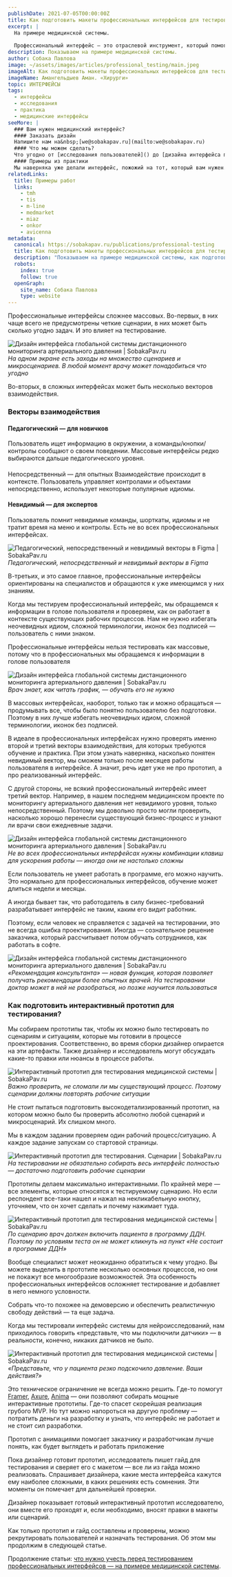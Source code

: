 ```yaml
---
publishDate: 2021-07-05T00:00:00Z
title: Как подготовить макеты профессиональных интерфейсов для тестирования онлайн
excerpt: |
  На примере медицинской системы.
  
  Профессиональный интерфейс — это отраслевой инструмент, который помогает пользователю решать рабочие задачи. Для него самое важное — эффективность, а это качество, которое по определению [повышает цену каждой ошибки](https://sobakapav.ru/publications/interfaces-of-professional-systems).
description: Показываем на примере медицинской системы.
author: Собака Павлова
image: ~/assets/images/articles/professional_testing/main.jpeg
imageAlt: Как подготовить макеты профессиональных интерфейсов для тестирования онлайн. 
imageName: Амангельдыев Аман. «Хирурги»
topic: ИНТЕРФЕЙСЫ
tags:
  - интерфейсы
  - исследования
  - практика
  - медицинские интерфейсы
seeMore: |
  ### Вам нужен медицинский интерфейс?
  #### Заказать дизайн
  Напишите нам на&nbsp;[we@sobakapav.ru](mailto:we@sobakapav.ru)
  #### Что мы можем сделать?
  Что угодно от [исследования пользователей]() до [дизайна интерфейса под ключ](). 
  #### Примеры из практики
  Мы наверняка уже делали интерфейс, пожожий на тот, который вам нужен. [Проверьте](https://sobakapav.ru/portfolio).
relatedLinks:
  title: Примеры работ
  links:
    - tmh
    - tis
    - m-line
    - medmarket
    - miaz
    - onkor
    - avicenna
metadata:
  canonical: https://sobakapav.ru/publications/professional-testing
  title: Как подготовить макеты профессиональных интерфейсов для тестирования онлайн • UX-исследования
  description: "Показываем на примере медицинской системы, как подготовиться к UX-исследованию профессионального интерфейса. Готовим интерактивный прототип медицинского интерфейса к тестированию на пользователях и готовимся сами."
  robots:
    index: true
    follow: true
  openGraph:
    site_name: Собака Павлова
    type: website
---
```



Профессиональные интерфейсы сложнее массовых. Во-первых, в них чаще всего не предусмотрены четкие сценарии, в них может быть сколько угодно задач. И это влияет на тестирование.

![Дизайн интерфейса глобальной системы дистанционного мониторинга артериального давления | SobakaPav.ru](~/assets/images/articles/professional_testing/1.png)
_На одном экране есть заходы на множество сценариев и микросценариев. В любой момент врачу может понадобиться что угодно_

Во-вторых, в сложных интерфейсах может быть несколько векторов взаимодействия.

### Векторы взаимодействия

#### Педагогический — для новичков

Пользователь ищет информацию в окружении, а команды/кнопки/контролы сообщают о своем поведении. Массовые интерфейсы редко выбираются дальше педагогического уровня.

#### 
Непосредственный — для опытных
Взаимодействие происходит в контексте. Пользователь управляет контролами и объектами непосредственно, использует некоторые популярные идиомы.

#### Невидимый — для экспертов

Пользователь помнит невидимые команды, шорткаты, идиомы и не тратит время на меню и контролы. Есть не во всех профессиональных интерфейсах.

![Педагогический, непосредственный и невидимый векторы в Figma | SobakaPav.ru](~/assets/images/articles/professional_testing/2.png)
_Педагогический, непосредственный и невидимый векторы в Figma_

В-третьих, и это самое главное, профессиональные интерфейсы ориентированы на специалистов и обращаются к уже имеющимся у них знаниям.

Когда мы тестируем профессиональный интерфейс, мы обращаемся к информации в голове пользователя и проверяем, как он работает в контексте существующих рабочих процессов. Нам не нужно избегать неочевидных идиом, сложной терминологии, иконок без подписей — пользователь с ними знаком.

Профессиональные интерфейсы нельзя тестировать как массовые, потому что в профессиональных мы обращаемся к информации в голове пользователя

![Дизайн интерфейса глобальной системы дистанционного мониторинга артериального давления | SobakaPav.ru](~/assets/images/articles/professional_testing/2.png)
_Врач знает, как читать график, — обучать его не нужно_

В массовых интерфейсах, наоборот, только так и можно обращаться — продумывать все, чтобы было понятно пользователю без подготовки. Поэтому в них лучше избегать неочевидных идиом, сложной терминологии, иконок без подписей.

В идеале в профессиональных интерфейсах нужно проверять именно второй и третий векторы взаимодействия, для которых требуются обучение и практика. При этом узнать наверняка, насколько понятен невидимый вектор, мы сможем только после месяцев работы пользователя в интерфейсе. А значит, речь идет уже не про прототип, а про реализованный интерфейс.

С другой стороны, не всякий профессиональный интерфейс имеет третий вектор. Например, в нашем последнем медицинском проекте по мониторингу артериального давления нет невидимого уровня, только непосредственный. Поэтому мы довольно просто могли проверить, насколько хорошо перенесли существующий бизнес-процесс и узнают ли врачи свои ежедневные задачи.

![Дизайн интерфейса глобальной системы дистанционного мониторинга артериального давления | SobakaPav.ru](~/assets/images/articles/professional_testing/4.png)
_Не во всех профессиональных интерфейсах нужны комбинации клавиш для ускорения работы — иногда они не настолько сложны_

Если пользователь не умеет работать в программе, его можно научить. Это нормально для профессиональных интерфейсов, обучение может длиться недели и месяцы.

А иногда бывает так, что работодатель в силу бизнес-требований разрабатывает интерфейс не таким, каким его видит работник.

Поэтому, если человек не справляется с задачей на тестировании, это не всегда ошибка проектирования. Иногда — сознательное решение заказчика, который рассчитывает потом обучать сотрудников, как работать в софте.

![Дизайн интерфейса глобальной системы дистанционного мониторинга артериального давления | SobakaPav.ru](~/assets/images/articles/professional_testing/5.png)
_«Рекомендация консультанта» — новая функция, которая позволяет получать рекомендации более опытных врачей. На тестировании доктор может в ней не разобраться, но позже научится пользоваться_

### Как подготовить интерактивный прототип для тестирования?

Мы собираем прототипы так, чтобы их можно было тестировать по сценариям и ситуациям, которые мы готовили в процессе проектирования. Соответственно, во время сборки дизайнер опирается на эти артефакты. Также дизайнер и исследователь могут обсуждать какие-то правки или нюансы в процессе работы.

![Интерактивный прототип для тестирования медицинской системы | SobakaPav.ru](~/assets/images/articles/professional_testing/6.png)
_Важно проверить, не сломали ли мы существующий процесс. Поэтому сценарии должны повторять рабочие ситуации_

Не стоит пытаться подготовить высокодетализированный прототип, на котором можно было бы проверить абсолютно любой сценарий и микросценарий. Их слишком много.

Мы в каждом задании проверяем один рабочий процесс/ситуацию. А каждое задание запускам со стартовой страницы.

![Интерактивный прототип для тестирования. Сценарии | SobakaPav.ru](~/assets/images/articles/professional_testing/7.png)
_На тестировании не обязательно собирать весь интерфейс полностью — достаточно подготовить рабочие сценарии_

Прототипы делаем максимально интерактивными. По крайней мере — все элементы, которые относятся к тестируемому сценарию. Но если респондент все-таки нашел и нажал на некликабельную кнопку, уточняем, что он хочет сделать и почему нажимает туда.

![Интерактивный прототип для тестирования медицинской системы | SobakaPav.ru](~/assets/images/articles/professional_testing/8.png)
_По сценарию врач должен включить пациента в программу ДДН. Поэтому по условиям теста он не может кликнуть на пункт «Не состоит в программе ДДН»_

Вообще специалист может неожиданно обратиться к чему угодно. Вы можете выделить в прототипе несколько основных процессов, но они не покажут все многообразие возможностей. Эта особенность профессиональных интерфейсов осложняет тестирование и добавляет в него немного условности.

Собрать что-то похожее на демоверсию и обеспечить реалистичную свободу действий — та еще задача.

Когда мы тестировали интерфейс системы для нейроисследований, нам приходилось говорить «представьте, что мы подключили датчики» — в реальности, конечно, никаких датчиков не было.

![Интерактивный прототип для тестирования медицинской системы | SobakaPav.ru](~/assets/images/articles/professional_testing/9.png)
_«Представьте, что у пациента резко подскочило давление. Ваши действия?»_

Это техническое ограничение не всегда можно решить. Где-то помогут [Framer](https://www.framer.com/), [Axure](https://www.axure.com/), [Anima](https://www.animaapp.com/) — они позволяют собирать мощные интерактивные прототипы. Где-то спасет скорейшая реализация грубого MVP. Но тут можно напороться на другую проблему — потратить деньги на разработку и узнать, что интерфейс не работает и не стоит сил разработки.

Прототип с анимациями помогает заказчику и разработчикам лучше понять, как будет выглядеть и работать приложение

Пока дизайнер готовит прототип, исследователь пишет гайд для тестирования и сверяет его с макетом — все ли из гайда можно реализовать. Спрашивает дизайнера, какие места интерфейса кажутся ему наиболее сложными, в каких решениях есть сомнения. Эти моменты он помечает для дальнейшей проверки.

Дизайнер показывает готовый интерактивный прототип исследователю, они вместе его проходят и, если необходимо, вносят правки в макеты или сценарий.

Как только прототип и гайд составлены и проверены, можно рекрутировать пользователей и назначать тестирования. Об этом мы продолжим в следующей статье.

Продолжение статьи: [что нужно учесть перед тестированием профессиональных интерфейсов — на примере медицинской системы](https://sobakapav.ru/publications/before-interface-testing).

